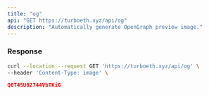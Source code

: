 ```yaml
---
title: "og"
api: "GET https://turboeth.xyz/api/og"
description: "Automatically generate OpenGraph preview image."
---
```


### Response

<RequestExample>

```bash Example Request
curl --location --request GET 'https://turboeth.xyz/api/og' \
--header 'Content-Type: image' \
```

</RequestExample>

<ResponseExample>

```json Response
Q0T45U02744VbTKiG
```

</ResponseExample>

